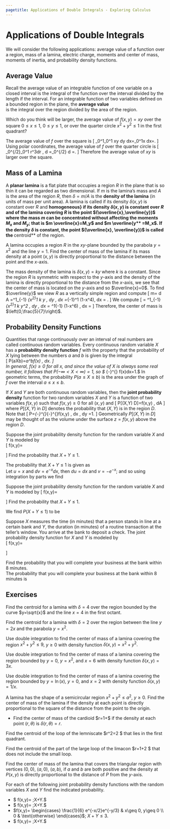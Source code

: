 ```yaml
---
pagetitle: Applications of Double Integrals - Exploring Calculus
---
```

# Applications of Double Integrals
 
We will consider the following applications: average value of a function over a region, mass of a lamina, electric charge, moments and center of mass, moments of inertia, and probability density functions. 

## Average Value

Recall the average value of an integrable function of one variable on a closed interval is the integral of the function over the interval divided by the length if the interval. For an integrable function of two variables defined on a bounded region in the plane, the 
\index{average value} **average value**  
is the integral over the region divided by the area of the region. 

::: {#exm- } 

Which do you think will be larger, the average value of $f(x,y)=xy$ over the square $0\leq x\leq 1$, $0\leq y \leq 1$, or over the quarter circle $x^2+y^2\leq 1$ in the first quadrant?
::: 

::: {.solution }
The average value of $f$ over the square is 
\[
\int_0^1\int_0^1 xy dy dx=\int_0^1\frac{1}{2}x dx=\frac{1}{4}.
\]
Using polar coordinates, the average value of $f$ over the quarter circle is 
\[
\frac{1}{\pi/4}\int_0^{\pi/2}\int_0^1 r^3\cos \theta \sin \theta dr \, d\theta
=\frac{4}{\pi}\int_0^{\pi/2} \frac{1}{4}\cos \theta\sin\theta d\theta
=\frac{1}{2\pi}.
\]
Therefore the average value of $xy$ is larger over the square.
::: 


## Mass of a Lamina

A \index{planar lamina} **planar lamina**  is a flat plate that occupies a region $R$ in the plane that is so thin it can be regarded as two dimensional. If $m$ is the
lamina's mass and $A$ is the area of the region $R,$ then $\delta =m/A$ is the \index{density of the lamina} **density of the lamina**  (in units of mass per unit area). A
lamina is called \index{homogeneous} if its density $\delta (x,y)$ is constant over $R$ and \index{nonhomogeneous} **homogeneous} if its density $\delta (x,y)$ is constant over $R$ and \index{nonhomogeneous**  if $\delta (x,y)$ varies from point to point.  

::: {#def- } 

If $\delta $ is a continuous density function of the lamina corresponding to a plane region $R$ then the (total) \index{mass} **mass**  $m$ of the planar lamina is given by  
\[
m=\iint_R\delta (x,y) \, dA.
\]
::: 

::: {#exm- } 

Find the mass of the planar lamina occupying the region $R$ bounded by the parabola 
$y=2-x^2$ and the line $y=x$ if $\delta (x,y)=x^2.$ 
::: 

::: {.solution }
Begin by drawing the parabola and the line, and by finding their points of intersection $(-2,-2)$ and $(1,1)$. Considering the region $R$ as vertically simple, the mass of the lamina is 
\[
 m
 =\iint_R \int_x^{2-x^2}x^2 \, dA
 =\int^1_{-2}\int_x^{2-x^2}x^2 \, dy \, dx
 =\int^1_{-2} x^2(2-x^2-x) \, dx =\frac{63}{20}.
\]
::: 

## Electric Charge


Physicists also consider other types of density that can be treated in the same manner. For example, if an electric charge is distributed over a
region $R$ and the charge density (in units of charge per unit area) is given by $\delta (x,y)$ at a point $(x,y)$ in $R,$ then the 
\index{total charge} **total charge**  $Q$ is given by  
\[ Q=\iint_R\delta (x,y) d A.\]

::: {#exm- } 

Charge is distributed over the triangular region $R$ described by $(0,1),$ $(1,1),$ and $(1,0)$ so that the charge density at $(x,y) $ is $\delta (x,y)= x y,$ measured in coulombs per square meter. Find the total charge.  
::: 

::: {.solution }
Considering the region $R$ as a vertically simple region, we have  
\[Q =\iint_R\delta (x,y) \, d A
=\int _0^1\int _{1-x}^1x y \, dy \, dx 
 =\frac{1}{2}\int_0^1 \left(2x^2-x^3\right) \, dx
 =\frac{5}{24}.\]
Thus the total charge is $5/24$ C.  
::: 

## Moments and Center of Mass of a Lamina

The \index{moment} **moment**  of an object about an axis measures the tendency of the object to rotate about that axis. It is defined as the product of the object's mass and the signed distance from the axis. Let $\delta $ denote a continuous density function of a body.
Then $M_x$ and $M_y,$ the \index{first moments} **first moments**  about the $x$-axis
and $y$-axis, respectively are 
\[
M_x=\iint_Ry \delta (x,y) \, dx \, dy
\qquad \text{and} \qquad 
M_y=\iint_Rx \delta (x,y) \, dx \, dy
\]
The \index{center of mass} of the lamina covering $R$ is the point $(\overline{x},\overline{y})$ where the mass $m$ can be concentrated without affecting the moments $M_x$ and $M_y$; that is $m \overline{x}=M_y$ and $m \overline{y} **center of mass} of the lamina covering $R$ is the point $(\overline{x},\overline{y})$ where the mass $m$ can be concentrated without affecting the moments $M_x$ and $M_y$; that is $m \overline{x}=M_y$ and $m \overline{y** =M_x$.
If the density $\delta$ is constant, the point $(\overline{x}, \overline{y})$ is called the \index{centroid} **centroid**  of the region.

::: {#exm- } 
A lamina occupies a region $R$ in the $xy$-plane bounded by the parabola $y=x^2$ and the line $y=1$. Find the center of mass of the lamina if its mass density at a point $(x,y)$ is directly proportional to the distance between the point and the $x$-axis. 
::: 

::: {.solution }
The mass density of the lamina is $\delta(x,y)=ky$ where $k$ is a constant. Since the region $R$ is symmetric with respect to the $y$-axis and the density of the lamina is directly proportional to the distance from the $x$-axis, we see that the center of mass is located on the $y$-axis and so $\overline{x}=0$. To find $\overline{y}$ we view $R$ as a vertically simple region and compute
\[
m=\underset{R}{\int \int} \delta d A
=\int^1_{-1} \int_{x^2}^1 k y \, dy \, dx
=\frac{k}{2}\int_{-1}^1 (1-x^4)\, dx
= \frac{4k}{5}.
\]
We compute
\[
\overline{y}
=\frac{1}{m} \int^1_{-1} \int_{x^2}^1 k y^2 \, dy \, dx
=\frac{5}{12} \int^1_{-1} (1-x^6) \, dx 
=\frac{5}{7}
\] 
Therefore, the center of mass is $\left(0,\frac{5}{7}\right)$.
::: 

## Probability Density Functions


Quantities that range continuously over an interval of real numbers are called continuous random variables. Every continuous random variable
$X$ has a \index{probability density function} **probability density function**  $f$ with the property that the probability of $X$ lying between the numbers $a$ and $b$ is given by the integral  
\[
P(a\leq X\leq  b)=\int _a^bf(x) \, dx.
\]  
In general, $f(x)\geq 0$ for all $x,$ and since the value of $X$ is always some real number, it follows that $P(-\infty <X<\infty )=1,$ so
$ \int _{-\infty }^{\infty } f(x)dx=1.$ 
In geometric terms, the probability $P(a\leq X\leq b)$ is the area under the graph of $f$ over the interval $a\leq x\leq b.$  

 If $X$ and $Y$ are both continuous random variables, then the \index{joint probability density} **joint probability density**  function for two random variables $X$ and $Y$ is a function of two variables $f(x,y)$ such that $f(x,y)\geq 0$ for all $(x,y)$ and 
\[
P[(X,Y) \text{ in } D]=\underset{D}{\int \int }f(x,y) \, dA
\]  
where $P[(X,Y) \text{ in } D]$ denotes the probability that $(X,Y)$ is in the region $D.$ Note that 
\[
P\left[(X,Y) \text{ in } \mathbb{R}^2\right]=\int _{-\infty }^{\infty }\int _{-\infty }^{\infty }f(x,y) \, dx \, dy =1.
\] 
Geometrically $P[(X,Y) \text{ in } D]$ may be thought of as the volume under the surface $z=f(x,y)$ above the region $D$. 

::: {#exm- } 
Suppose the joint probability density function for the random variable $X$ and $Y$ is modeled by  
\[ 
f(x,y)=
\begin{cases}
 x e^{-x-y} & x\geq 0,y\geq 0  \\
 0 & \text{otherwise}.
\end{cases}
\]
Find the probability that $X+Y\leq 1.$  
::: 

::: {.solution }
The probability that $X+Y\leq 1$ is given as  
\begin{align*}
P(X+Y\leq 1)
& =\int _0^1\int _0^{1-x} x e^{-x-y} dy\, dx 
\\[5pt]
& =\int_0^1 \left(-x\int _0^{1-x}e^{-x-y} (-1)dy\right) \, dx \\[5pt]
& =\int_0^1 \left(-x \left.e^{-x-y}\right|^{1-x}_0 \right) \, dx 
\\[5pt]
& =\int_0^1 \left[\left(-x e^{-x-(1-x)}\right)-\left(-x e^{-x-0}\right)\right] \, dx 
\\[5pt]
& =\int_0^1 \left(-\frac{1}{e}+e^{-x}\right) x \, dx 
\\[5pt]
& =-\frac{1}{e}\int_0^1 x \, dx+\int _0^1x e^{-x} dx
\end{align*}
Let $u=x$ and $dv=e^{-x}dx,$ then $du=dx$ and $v=-e^{-x}$; and so using integration by parts we find 
\begin{align*}
P(X+Y\leq 1) 
&=-\frac{1}{e}\int_0^1 x \, dx-\left.x e^{-x}\right|^1_0 +\int_0^1 e^{-x} \, dx \\
& =-\frac{1}{e}\left.\frac{x^2}{2}\right|^1_0 -x \left.e^{-x}\right|^1_0 -\left.e^{-x}\right|^1_0 \\
& =-\frac{1}{e}\left(\frac{1}{2}\right)- \left(\frac{1}{e}\right)-\left(\frac{1}{e}\right)+1
=1-\frac{5}{2 e} 
\approx 0.0803014.
\end{align*}
::: 
 
::: {#exm- } 
Suppose the joint probability density function for the random variable $X$ and $Y$ is modeled by 
\[ f(x,y)=
\begin{cases}
 2e^{-2x-y} & x\geq 0,y\geq 0  \\
 0 & \text{otherwise}.
\end{cases}
\]
Find the probability that $X+Y\leq 1.$  
::: 

::: {.solution }
We find $P(X+Y\leq 1)$  to be
\begin{align*}
& 2\int _0^1\int _0^{1-x} e^{-2x-y} \, dy \, dx
=2\int_0^1 \left(-e^{-x-1}+e^{-2 x}\right) \, dx 
\\[5pt]
& =\frac{1}{ e^2}-\frac{2-e}{e}
\approx 0.399576.
\end{align*}
::: 
 

::: {#exm- } 
Suppose $X$ measures the time (in minutes) that a person stands in line at a certain bank and $Y,$ the duration (in minutes) of a routine transaction at the teller's window. You arrive at the bank to deposit a check. The joint probability density function for $X$ and $Y$ is modeled by  
\[ 
f(x,y)=
\begin{cases}
 \frac{1}{8} e^{-x/2-y/4} & x\geq 0,y\geq 0 \\
 0 & \text{otherwise}
\end{cases}
\]
::: 

::: {.solution }
Find the probability that you will complete your business at the bank within 8 minutes.  
 The probability that you will complete your business at the bank within 8 minutes is 
\begin{align*}
P(X+Y\leq 8) 
& 
=\frac{1}{8}\int _0^8\int _0^{8-x}e^{-x/2-y/4} \, dy \, dx 
\\[5pt]
& =(-4)\frac{1}{8}\int _0^8\int _0^{8-x}e^{-x/2-y/4}\left(-\frac{1}{4}\right) \, dy \, dx 
\\[5pt]
&  =\left(-\frac{1}{2}\right)\int _0^8\left.\left(e^{-x/2-y/4}\right)\right|^{8-x}_0 dx 
\\[5pt]
& =\left(-\frac{1}{2}\right)\int_0^8 \left(e^{-x/2-(8-x)/4}-e^{-x/2}\right) \, dx 
\\[5pt]
& =\left(-\frac{1}{2}\right)\int_0^8 \left(e^{\left(-\frac{x}{4}-2\right)}-e^{-x/2}\right) \, dx 
\\[5pt]
& =\left(-\frac{1}{2}\right)\left((-4)\int_0^8 e^{\left(-\frac{x}{4}-2\right)}\left(\frac{-1}{4}\right) \, dx-(-2)\int_0^8 e^{\frac{-x}{2}}\left(\frac{-1}{2}\right) \, dx\right) 
\\[5pt]
& =\left(-\frac{1}{2}\right)\left(\left.(-4)e^{\left(-\frac{x}{4}-2\right)}\right|^8_0 +\left.2e^{\frac{-x}{2}}\right|^8_0\right) 
\\[5pt]
& =2e^{\left(-\frac{x}{4}-2\right)}\left|^8_0-e^{\frac{-x}{2}}\right|^8_0 
\\[5pt]
& =2e^{\left(-\frac{8}{4}-2\right)}-2e^{\left(-\frac{0}{4}-2\right)}-\left(e^{\frac{-8}{2}}\right)+\left(e^{\frac{-0}{2}}\right)
\\[5pt]
& =e^{-4}-2e^{-2}+1 
=\left(\frac{1}{e^2}-1\right)^2 
\approx 0.747645.
\end{align*}
::: 
 
 
## Exercises

::: {#exr- } 
Find the centroid for a lamina with $\delta =4$ over the region bounded by the curve $y=\sqrt{x}$ and the line $x=4$ in the first octant.
::: 

::: {#exr- } 
Find the centroid for a lamina with $\delta =2$ over the region between the line $y=2x$ and the parabola $y=x^2.$ 
::: 

::: {#exr- } 
Use double integration to find the center of mass of a lamina covering the region $x^2+y^2\leq 9,$ $y\geq 0$ with density function $\delta
(x,y)=x^2+y^2.$ 
::: 

::: {#exr- } 
Use double integration to find the center of mass of a lamina covering the region bounded by $y=0,$ $y=x^2,$ and $x=6$ with density function
$\delta (x,y)=3x.$ 
::: 

::: {#exr- } 
Use double integration to find the center of mass of a lamina covering the region bounded by $y=\ln (x),$ $y=0,$ and $x=2$ with density
function $\delta (x,y)=1/x.$ 
::: 

::: {#exr- } 
A lamina has the shape of a semicircular region $x^2+y^2\leq a^2,$ $y\geq 0.$ Find the center of mass of the lamina if the density at each
point is directly proportional to the square of the distance from the point to the origin.
 
- Find the center of mass of the cardioid $r=1+\sin  \theta $ if the density at each point $(r,\theta )$ is $\delta (r,\theta )=r.$
::: 

::: {#exr- } 
Find the centroid of the loop of the lemniscate $r^2=2 \sin  2 \theta $ that lies in the first quadrant. 
::: 

::: {#exr- } 
Find the centroid of the part of the large loop of the limacon $r=1+2 \cos  \theta $ that does not include the small loop.
::: 

::: {#exr- } 
Find the center of mass of the lamina that covers the triangular region with vertices $(0,0),$ $(a,0),$ $(a,b),$ if $a$ and $b$ are
both positive and the density at $P(x,y)$ is directly proportional to the distance of $P$ from the $y$-axis. 
::: 

::: {#exr- } 
For each of the following joint probability density functions with the random variables $X$ and $Y$ find the indicated probability.
 
- $ f(x,y)=
\begin{cases}
 2e^{-2x}e^{-y} & x\geq 0, y\geq 0  \\
 0 & \text{otherwise}
\end{cases}
$; 
$X+Y\leq 1.$
- $ f(x,y)=
\begin{cases}
 x e^{-x}e^{-y} & x\geq 0, y\geq 0  \\
 0 & \text{otherwise}
\end{cases}
$; 
$X+Y\leq 1.$
- $f(x,y)=
\begin{cases}
 \frac{1}{6} e^{-x/2}e^{-y/3} & x\geq 0, y\geq 0  \\
 0 & \text{otherwise}
\end{cases}
$; 
$X+Y\leq 3.$
- $ f(x,y)=
\begin{cases}
 \frac{1}{300} e^{-x/30}e^{-y/10} & x\geq 0, y\geq 0  \\
 0 & \text{otherwise}
\end{cases}
$; 
$X+Y\leq 3.$
 
::: 



